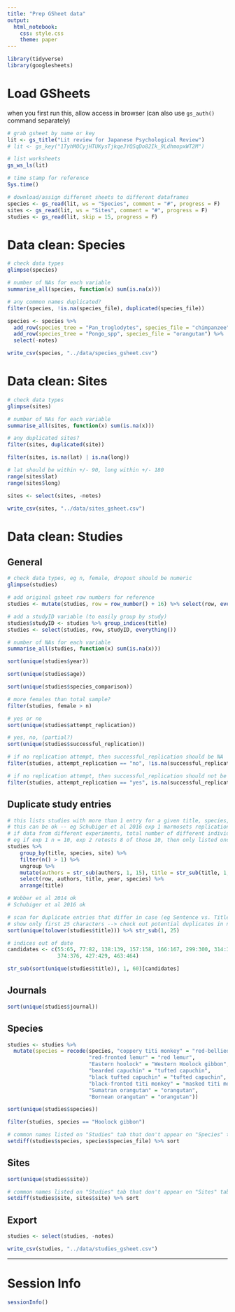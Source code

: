 ```yaml
---
title: "Prep GSheet data"
output:
  html_notebook:
    css: style.css
    theme: paper
---
```


```r
library(tidyverse)
library(googlesheets)
```

# Load GSheets

when you first run this, allow access in browser (can also use `gs_auth()` command separately)

```r
# grab gsheet by name or key
lit <- gs_title("Lit review for Japanese Psychological Review")
# lit <- gs_key("1TyhMOCyjHTUKysTjkqeJYQSqDo82Ik_9LdhmopxWT2M")
```

```r
# list worksheets
gs_ws_ls(lit)
```

```r
# time stamp for reference
Sys.time()

# download/assign different sheets to different dataframes
species <- gs_read(lit, ws = "Species", comment = "#", progress = F)
sites <- gs_read(lit, ws = "Sites", comment = "#", progress = F)
studies <- gs_read(lit, skip = 15, progress = F)
```

# Data clean: Species

```r
# check data types
glimpse(species)
```

```r
# number of NAs for each variable
summarise_all(species, function(x) sum(is.na(x)))
```

```r
# any common names duplicated?
filter(species, !is.na(species_file), duplicated(species_file))
```

```r
species <- species %>% 
  add_row(species_tree = "Pan_troglodytes", species_file = "chimpanzee") %>% 
  add_row(species_tree = "Pongo_spp", species_file = "orangutan") %>% 
  select(-notes)
```

```r
write_csv(species, "../data/species_gsheet.csv")
```

# Data clean: Sites

```r
# check data types
glimpse(sites)
```

```r
# number of NAs for each variable
summarise_all(sites, function(x) sum(is.na(x)))
```

```r
# any duplicated sites?
filter(sites, duplicated(site))
```

```r
filter(sites, is.na(lat) | is.na(long))
```

```r
# lat should be within +/- 90, long within +/- 180
range(sites$lat)
range(sites$long)
```

```r
sites <- select(sites, -notes)
```

```r
write_csv(sites, "../data/sites_gsheet.csv")
```

# Data clean: Studies

## General

```r
# check data types, eg n, female, dropout should be numeric
glimpse(studies)
```

```r
# add original gsheet row numbers for reference
studies <- mutate(studies, row = row_number() + 16) %>% select(row, everything())
```

```r
# add a studyID variable (to easily group by study)
studies$studyID <- studies %>% group_indices(title)
studies <- select(studies, row, studyID, everything())
```

```r
# number of NAs for each variable
summarise_all(studies, function(x) sum(is.na(x)))
```

```r
sort(unique(studies$year))
```

```r
sort(unique(studies$age))
```

```r
sort(unique(studies$species_comparison))
```

```r
# more females than total sample?
filter(studies, female > n)
```

```r
# yes or no
sort(unique(studies$attempt_replication))
```

```r
# yes, no, (partial?)
sort(unique(studies$successful_replication))
```

```r
# if no replication attempt, then successful_replication should be NA
filter(studies, attempt_replication == "no", !is.na(successful_replication))
```

```r
# if no replication attempt, then successful_replication should not be NA
filter(studies, attempt_replication == "yes", is.na(successful_replication))
```

## Duplicate study entries

```r
# this lists studies with more than 1 entry for a given title, species, and site
# this can be ok -- eg Schubiger et al 2016 exp 1 marmosets replication attempt, exp2 naive marmosets not replication attempt -- but check
# if data from different experiments, total number of different individuals should be listed
# eg if exp 1 n = 10, exp 2 retests 8 of those 10, then only listed once with n = 10
studies %>% 
    group_by(title, species, site) %>%
    filter(n() > 1) %>% 
    ungroup %>% 
    mutate(authors = str_sub(authors, 1, 15), title = str_sub(title, 1, 35)) %>% 
    select(row, authors, title, year, species) %>% 
    arrange(title)

# Wobber et al 2014 ok
# Schubiger et al 2016 ok
```

```r
# scan for duplicate entries that differ in case (eg Sentence vs. Title case) or with typos
# show only first 25 characters --> check out potential duplicates in next chunk below
sort(unique(tolower(studies$title))) %>% str_sub(1, 25)
```

```r
# indices out of date
candidates <- c(55:65, 77:82, 138:139, 157:158, 166:167, 299:300, 314:315, 355:356, 
                374:376, 427:429, 463:464)

str_sub(sort(unique(studies$title)), 1, 60)[candidates]
```

## Journals

```r
sort(unique(studies$journal))
```

## Species

```r
studies <- studies %>% 
  mutate(species = recode(species, "coppery titi monkey" = "red-bellied titi monkey",
                          "red-fronted lemur" = "red lemur",
                          "Eastern hoolock" = "Western Hoolock gibbon",
                          "bearded capuchin" = "tufted capuchin",
                          "black tufted capuchin" = "tufted capuchin",
                          "black-fronted titi monkey" = "masked titi monkey",
                          "Sumatran orangutan" = "orangutan",
                          "Bornean orangutan" = "orangutan"))
```

```r
sort(unique(studies$species))
```

```r
filter(studies, species == "Hoolock gibbon")
```

```r
# common names listed on "Studies" tab that don't appear on "Species" tab
setdiff(studies$species, species$species_file) %>% sort
```

## Sites

```r
sort(unique(studies$site))
```

```r
# common names listed on "Studies" tab that don't appear on "Sites" tab
setdiff(studies$site, sites$site) %>% sort
```

## Export

```r
studies <- select(studies, -notes)
```

```r
write_csv(studies, "../data/studies_gsheet.csv")
```

***

# Session Info

```r
sessionInfo()
```
